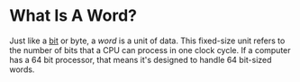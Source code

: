 <Tag tag="Programming"/>

# What Is A Word?

<TimeStamp updated="February 27, 2022, 9:20  PM ET"/>

Just like a [bit](/what-are-bits) or byte, a _word_ is a unit of data. 
This fixed-size unit refers to the number of bits that a CPU can 
process in one clock cycle. If a computer has a 64 bit processor, that 
means it's designed to handle 64 bit-sized words. 